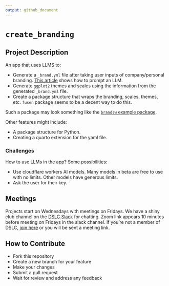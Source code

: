 ```yaml
---
output: github_document
---
```


# `create_branding`


## Project Description

An app that uses LLMS to: 

* Generate a `_brand.yml` file after taking user inputs of company/personal branding. [This article](https://posit-dev.github.io/brand-yml/articles/llm-brand-yml-prompt/) shows how to prompt an LLM.  
* Generate `ggplot2` themes and scales using the information from the generated `_brand.yml` file.  
* Create a package structure that wraps the branding, scales, themes, etc. `fusen` package seems to be a decent way to do this.  

Such a package may look something like the [`brandsw` example package](https://github.com/durraniu/brandsw).

Other features might include:  

* A package structure for Python.   
* Creating a quarto extension for the yaml file.   


### Challenges

How to use LLMs in the app? Some possibilities:  

* Use cloudflare workers AI models. Many models in beta are free to use with no limits. Other models have generous limits.  
* Ask the user for their key.  


## Meetings

Projects start on Wednesdays with meetings on Fridays. We have a shiny club channel on the [DSLC Slack](https://dslcio.slack.com/archives/C08A52V98TY) for chatting. Zoom link appears 10 minutes before meeting on Fridays in the slack channel. If you’re not a member of DSLC, [join here](https://dslc.io/join) or you will be sent a meeting link.  

## How to Contribute

- Fork this repository
- Create a new branch for your feature
- Make your changes
- Submit a pull request
- Wait for review and address any feedback
